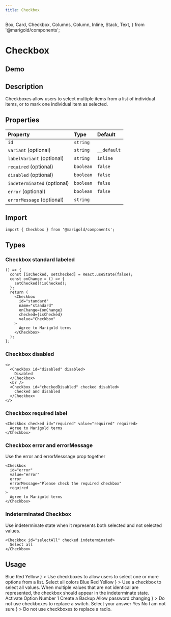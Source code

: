 ```yaml
---
title: Checkbox
---
```


  Box,
  Card,
  Checkbox,
  Columns,
  Column,
  Inline,
  Stack,
  Text,
} from '@marigold/components';

# Checkbox

## Demo

<MarigoldTheme>
  <Inline space="medium">
    <Checkbox id="unchecked" aria-label="unchecked" />
    <Checkbox id="disabled" aria-label="disabled" disabled />
    <Checkbox id="checked" aria-label="checked" checked />
    <Checkbox
      id="disabled-checked"
      aria-label="disabled-checked"
      checked
      disabled
    />
    <Checkbox
      id="indeterminated-checked"
      aria-label="indeterminated-checked"
      checked
      indeterminated
    />
  </Inline>
</MarigoldTheme>

## Description

Checkboxes allow users to select multiple items from a list of individual items,
or to mark one individual item as selected.

## Properties

| Property                    | Type      | Default     |
| :-------------------------- | :-------- | :---------- |
| `id`                        | `string`  |             |
| `variant` (optional)        | `string`  | `__default` |
| `labelVariant` (optional)   | `string`  | `inline`    |
| `required` (optional)       | `boolean` | `false`     |
| `disabled` (optional)       | `boolean` | `false`     |
| `indeterminated` (optional) | `boolean` | `false`     |
| `error` (optional)          | `boolean` | `false`     |
| `errorMessage` (optional)   | `string`  |             |

## Import

```tsx onlyCode
import { Checkbox } from '@marigold/components';
```

## Types

### Checkbox standard labeled

```tsx expandCode
() => {
  const [isChecked, setChecked] = React.useState(false);
  const onChange = () => {
    setChecked(!isChecked);
  };
  return (
    <Checkbox
      id="standard"
      name="standard"
      onChange={onChange}
      checked={isChecked}
      value="Checkbox"
    >
      Agree to Marigold terms
    </Checkbox>
  );
};
```

### Checkbox disabled

```tsx
<>
  <Checkbox id="disabled" disabled>
    Disabled
  </Checkbox>
  <br />
  <Checkbox id="checkedDisabled" checked disabled>
    Checked and disabled
  </Checkbox>
</>
```

### Checkbox required label

```tsx
<Checkbox checked id="required" value="required" required>
  Agree to Marigold terms
</Checkbox>
```

### Checkbox error and errorMessage

Use the error and errorMesssage prop together

```tsx
<Checkbox
  id="error"
  value="error"
  error
  errorMessage="Please check the required checkbox"
  required
>
  Agree to Marigold terms
</Checkbox>
```

### Indeterminated Checkbox

Use indeterminate state when it represents both selected and not selected values.

```tsx
<Checkbox id="selectAll" checked indeterminated>
  Select all
</Checkbox>
```

## Usage

<Stack space="small">
  <Box
    display="grid"
    css={{
      gridGap: 'small',
      gridTemplateColumns: 'repeat(auto-fit, minmax(min(500px, 100%), 1fr))',
    }}
  >
    <DoAndDont
      preview={
        <Card>
          <Stack>
            <Checkbox id="blue" checked>
              Blue
            </Checkbox>
            <Checkbox id="red" checked>
              Red
            </Checkbox>
            <Checkbox id="yellow">Yellow</Checkbox>
          </Stack>
        </Card>
      }
    >
      Use checkboxes to allow users to select one or more options from a list.
    </DoAndDont>
    <DoAndDont
      preview={
        <Card>
          <Stack space="medium">
            <Checkbox id="select" value="error" checked indeterminated>
              Select all colors
            </Checkbox>
            <Stack>
              <Checkbox id="blue" checked>
                Blue
              </Checkbox>
              <Checkbox id="red" checked>
                Red
              </Checkbox>
              <Checkbox id="yellow">Yellow</Checkbox>
            </Stack>
          </Stack>
        </Card>
      }
    >
      Use a checkbox to select all values. When multiple values that are not
      identical are represented, the checkbox should appear in the indeterminate
      state.
    </DoAndDont>
    <DoAndDont
      dont
      preview={
        <Card>
          <Columns space="small">
            <Column width={9}>Activate Option Number 1</Column>
            <Column width={3}>
              <Checkbox id="option" checked aria-label="option" />
            </Column>
            <Column width={9}>Create a Backup</Column>
            <Column width={3}>
              <Checkbox id="backup" checked aria-label="backup" />
            </Column>
            <Column width={9}>Allow password changing</Column>
            <Column width={3}>
              <Checkbox id="pw" checked aria-label="pw" />
            </Column>
          </Columns>
        </Card>
      }
    >
      Do not use checkboxes to replace a switch.
    </DoAndDont>
    <DoAndDont
      dont
      preview={
        <Card>
          <Text as="h5" variant="headline5">
            Select your answer
          </Text>
          <Columns space="small">
            <Column width={9}>Yes</Column>
            <Column width={3}>
              <Checkbox id="yes" checked aria-label="yes" />
            </Column>
            <Column width={9}>No</Column>
            <Column width={3}>
              <Checkbox id="no" checked aria-label="no" />
            </Column>
            <Column width={9}>I am not sure</Column>
            <Column width={3}>
              <Checkbox id="not-sure" checked aria-label="not-sure" />
            </Column>
          </Columns>
        </Card>
      }
    >
      Do not use checkboxes to replace a radio.
    </DoAndDont>
  </Box>
</Stack>

